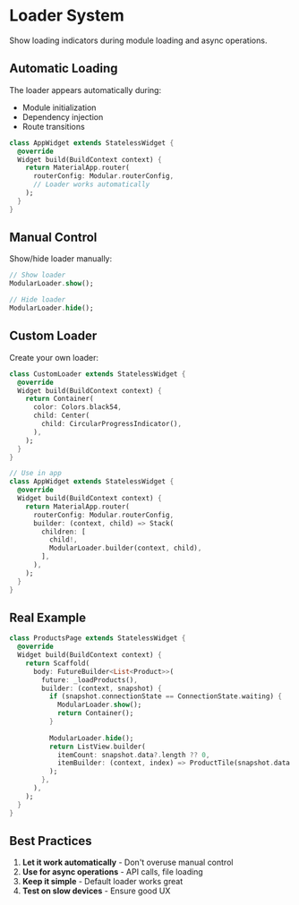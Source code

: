 # Loader System

Show loading indicators during module loading and async operations.

## Automatic Loading

The loader appears automatically during:
- Module initialization
- Dependency injection
- Route transitions

```dart
class AppWidget extends StatelessWidget {
  @override
  Widget build(BuildContext context) {
    return MaterialApp.router(
      routerConfig: Modular.routerConfig,
      // Loader works automatically
    );
  }
}
```

## Manual Control

Show/hide loader manually:

```dart
// Show loader
ModularLoader.show();

// Hide loader
ModularLoader.hide();
```

## Custom Loader

Create your own loader:

```dart
class CustomLoader extends StatelessWidget {
  @override
  Widget build(BuildContext context) {
    return Container(
      color: Colors.black54,
      child: Center(
        child: CircularProgressIndicator(),
      ),
    );
  }
}

// Use in app
class AppWidget extends StatelessWidget {
  @override
  Widget build(BuildContext context) {
    return MaterialApp.router(
      routerConfig: Modular.routerConfig,
      builder: (context, child) => Stack(
        children: [
          child!,
          ModularLoader.builder(context, child),
        ],
      ),
    );
  }
}
```

## Real Example

```dart
class ProductsPage extends StatelessWidget {
  @override
  Widget build(BuildContext context) {
    return Scaffold(
      body: FutureBuilder<List<Product>>(
        future: _loadProducts(),
        builder: (context, snapshot) {
          if (snapshot.connectionState == ConnectionState.waiting) {
            ModularLoader.show();
            return Container();
          }
          
          ModularLoader.hide();
          return ListView.builder(
            itemCount: snapshot.data?.length ?? 0,
            itemBuilder: (context, index) => ProductTile(snapshot.data![index]),
          );
        },
      ),
    );
  }
}
```

## Best Practices

1. **Let it work automatically** - Don't overuse manual control
2. **Use for async operations** - API calls, file loading
3. **Keep it simple** - Default loader works great
4. **Test on slow devices** - Ensure good UX